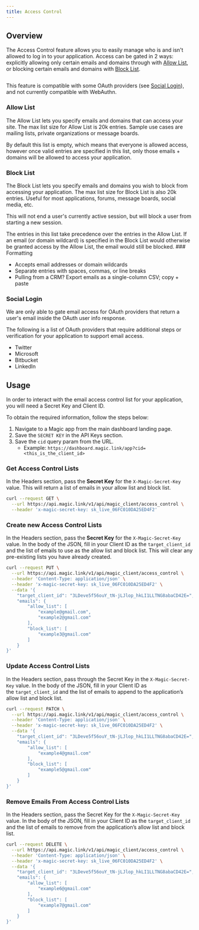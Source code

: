 ```yaml
---
title: Access Control
---
```



## Overview

The Access Control feature allows you to easily manage who is and isn't allowed to log in to your application. Access can be gated in 2 ways: explicitly allowing only certain emails and domains through with [Allow List](#allow-list), or blocking certain emails and domains with [Block List](#block-list).

<Frame>
  <img src="/images/access-control.webp" alt=""/>
</Frame>


This feature is compatible with some OAuth providers (see [Social Login](#social-login)), and not currently compatible with WebAuthn.

### Allow List

The Allow List lets you specify emails and domains that can access your site. The max list size for Allow List is 20k entries. Sample use cases are mailing lists, private organizations or message boards.

<Note>
By default this list is empty, which means that everyone is allowed access, however once valid entries are specified in this list, only those emails + domains will be allowed to access your application.
</Note>

### Block List

The Block List lets you specify emails and domains you wish to block from accessing your application. The max list size for Block List is also 20k entries. Useful for most applications, forums, message boards, social media, etc.

This will not end a user's currently active session, but will block a user from starting a new session.

<Info>
The entries in this list take precedence over the entries in the Allow List. If an email (or domain wildcard) is specified in the Block List would otherwise be granted access by the Allow List, the email would still be blocked.
</Info>
### Formatting

* Accepts email addresses or domain wildcards
* Separate entries with spaces, commas, or line breaks
* Pulling from a CRM? Export emails as a single-column CSV; copy + paste

### Social Login

We are only able to gate email access for OAuth providers that return a user's email inside the OAuth user info response.

The following is a list of OAuth providers that require additional steps or verification for your application to support email access.

* Twitter
* Microsoft
* Bitbucket
* LinkedIn

## Usage


In order to interact with the email access control list for your application, you will need a Secret Key and Client ID.

To obtain the required information, follow the steps below:

1.  Navigate to a Magic app from the main dashboard landing page.
2.  Save the `SECRET KEY` in the API Keys section.
3.  Save the `cid` query param from the URL.
    * Example: ⁠`https://dashboard.magic.link/app?cid=<this_is_the_client_id>`

### Get Access Control Lists

In the Headers section, pass the **Secret Key** for the `X-Magic-Secret-Key` value. This will return a list of emails in your allow list and block list.

```bash
curl --request GET \
  --url https://api.magic.link/v1/api/magic_client/access_control \
  --header 'x-magic-secret-key: sk_live_06FC010DA25ED4F2'
```

### Create new Access Control Lists

In the Headers section, pass the **Secret Key** for the `X-Magic-Secret-Key` value. In the body of the JSON, fill in your Client ID as the `target_client_id` and the list of emails to use as the allow list and block list. This will clear any pre-existing lists you have already created.

```bash
curl --request PUT \
  --url https://api.magic.link/v1/api/magic_client/access_control \
  --header 'Content-Type: application/json' \
  --header 'x-magic-secret-key: sk_live_06FC010DA25ED4F2' \
  --data '{
	"target_client_id": "3LDeve5f56ouY_tN-jLJlop_hkLI1LLTNG8abaCD42E=",
	"emails": {
		"allow_list": [
			"example@gmail.com",
			"example2@gmail.com"
		],
		"block_list": [
			"example3@gmail.com"
		]
	}
}'
```

### Update Access Control Lists

In the Headers section, pass through the Secret Key in the `X-Magic-Secret-Key` value. In the body of the JSON, fill in your Client ID as the `target_client_id` and the list of emails to append to the application’s allow list and block list.

```bash
curl --request PATCH \
  --url https://api.magic.link/v1/api/magic_client/access_control \
  --header 'Content-Type: application/json' \
  --header 'x-magic-secret-key: sk_live_06FC010DA25ED4F2' \
  --data '{
	"target_client_id": "3LDeve5f56ouY_tN-jLJlop_hkLI1LLTNG8abaCD42E=",
	"emails": {
		"allow_list": [
			"example4@gmail.com"
		],
		"block_list": [
			"example5@gmail.com"
		]
	}
}'
```

### Remove Emails From Access Control Lists

In the Headers section, pass the Secret Key for the `X-Magic-Secret-Key` value. In the body of the JSON, fill in your Client ID as the `target_client_id` and the list of emails to remove from the application’s allow list and block list.

```bash
curl --request DELETE \
  --url https://api.magic.link/v1/api/magic_client/access_control \
  --header 'Content-Type: application/json' \
  --header 'x-magic-secret-key: sk_live_06FC010DA25ED4F2' \
  --data '{
	"target_client_id": "3LDeve5f56ouY_tN-jLJlop_hkLI1LLTNG8abaCD42E=",
	"emails": {
		"allow_list": [
			"example6@gmail.com"
		],
		"block_list": [
			"example7@gmail.com"
		]
	}
}'
```
